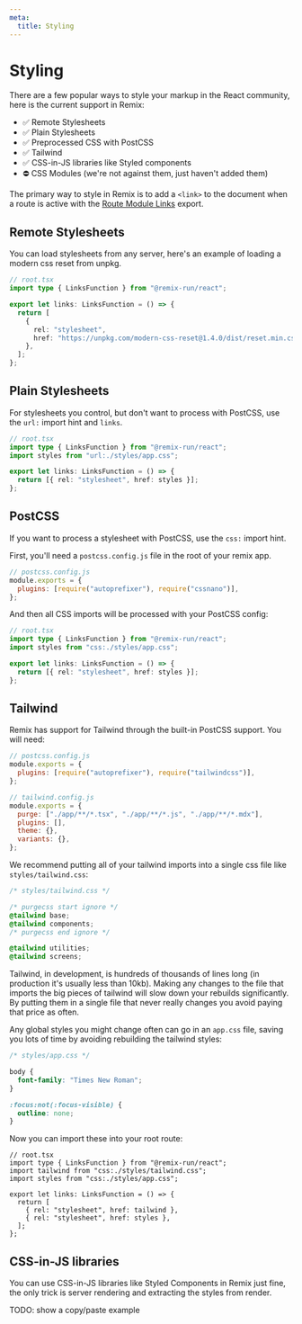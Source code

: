 ```yaml
---
meta:
  title: Styling
---
```


# Styling

There are a few popular ways to style your markup in the React community, here is the current support in Remix:

- ✅ Remote Stylesheets
- ✅ Plain Stylesheets
- ✅ Preprocessed CSS with PostCSS
- ✅ Tailwind
- ✅ CSS-in-JS libraries like Styled components
- ⛔️ CSS Modules (we're not against them, just haven't added them)

The primary way to style in Remix is to add a `<link>` to the document when a route is active with the [Route Module Links](/dashboard/docs/route-module#links) export.

## Remote Stylesheets

You can load stylesheets from any server, here's an example of loading a modern css reset from unpkg.

```ts
// root.tsx
import type { LinksFunction } from "@remix-run/react";

export let links: LinksFunction = () => {
  return [
    {
      rel: "stylesheet",
      href: "https://unpkg.com/modern-css-reset@1.4.0/dist/reset.min.css",
    },
  ];
};
```

## Plain Stylesheets

For stylesheets you control, but don't want to process with PostCSS, use the `url:` import hint and `links`.

```ts
// root.tsx
import type { LinksFunction } from "@remix-run/react";
import styles from "url:./styles/app.css";

export let links: LinksFunction = () => {
  return [{ rel: "stylesheet", href: styles }];
};
```

## PostCSS

If you want to process a stylesheet with PostCSS, use the `css:` import hint.

First, you'll need a `postcss.config.js` file in the root of your remix app.

```js
// postcss.config.js
module.exports = {
  plugins: [require("autoprefixer"), require("cssnano")],
};
```

And then all CSS imports will be processed with your PostCSS config:

```ts
// root.tsx
import type { LinksFunction } from "@remix-run/react";
import styles from "css:./styles/app.css";

export let links: LinksFunction = () => {
  return [{ rel: "stylesheet", href: styles }];
};
```

## Tailwind

Remix has support for Tailwind through the built-in PostCSS support. You will need:

```js
// postcss.config.js
module.exports = {
  plugins: [require("autoprefixer"), require("tailwindcss")],
};
```

```js
// tailwind.config.js
module.exports = {
  purge: ["./app/**/*.tsx", "./app/**/*.js", "./app/**/*.mdx"],
  plugins: [],
  theme: {},
  variants: {},
};
```

We recommend putting all of your tailwind imports into a single css file like `styles/tailwind.css`:

```css
/* styles/tailwind.css */

/* purgecss start ignore */
@tailwind base;
@tailwind components;
/* purgecss end ignore */

@tailwind utilities;
@tailwind screens;
```

Tailwind, in development, is hundreds of thousands of lines long (in production it's usually less than 10kb). Making any changes to the file that imports the big pieces of tailwind will slow down your rebuilds significantly. By putting them in a single file that never really changes you avoid paying that price as often.

Any global styles you might change often can go in an `app.css` file, saving you lots of time by avoiding rebuilding the tailwind styles:

```css
/* styles/app.css */

body {
  font-family: "Times New Roman";
}

:focus:not(:focus-visible) {
  outline: none;
}
```

Now you can import these into your root route:

```tsx
// root.tsx
import type { LinksFunction } from "@remix-run/react";
import tailwind from "css:./styles/tailwind.css";
import styles from "css:./styles/app.css";

export let links: LinksFunction = () => {
  return [
    { rel: "stylesheet", href: tailwind },
    { rel: "stylesheet", href: styles },
  ];
};
```

## CSS-in-JS libraries

You can use CSS-in-JS libraries like Styled Components in Remix just fine, the only trick is server rendering and extracting the styles from render.

TODO: show a copy/paste example
